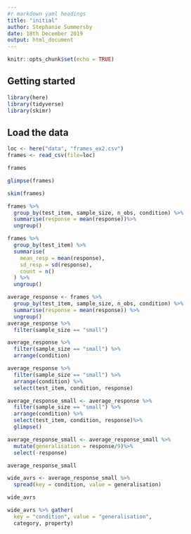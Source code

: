 ```yaml
---
#r markdown yaml headings
title: "initial"
author: Stephanie Summersby
date: 18th December 2019
output: html_document
---
```


```r
knitr::opts_chunk$set(echo = TRUE)
```

## Getting started 

```r
library(here)
library(tidyverse)
library(skimr)
```

## Load the data 

```r
loc <- here("data", "frames_ex2.csv")
frames <- read_csv(file=loc)
```

<!--different ways to preview data-->

```r
frames
```

```r
glimpse(frames)
```

```r
skim(frames)
```

```r
frames %>%
  group_by(test_item, sample_size, n_obs, condition) %>%
  summarise(response = mean(response))%>%
  ungroup()
```

``` r
frames %>% 
  group_by(test_item) %>%
  summarise(
    mean_resp = mean(response),
    sd_resp = sd(response),
    count = n()
  ) %>%
  ungroup()
```

<!--lets you select whatever row of the dataset you want-->

``` r
average_response <- frames %>%
  group_by(test_item, sample_size, n_obs, condition) %>%
  summarise(response = mean(response)) %>%
  ungroup()
average_response %>%
  filter(sample_size == "small")
```

<!--like sort in excel-->

```r

average_response %>%
  filter(sample_size == "small") %>%
  arrange(condition)
```

<!--selects columns to view-->

```r
average_response %>%
  filter(sample_size == "small") %>%
  arrange(condition) %>%
  select(test_item, condition, response)
```
 
 <!--just assigning the select table to a variable-->
 
```r

average_response_small <- average_response %>%
  filter(sample_size == "small") %>%
  arrange(condition) %>%
  select(test_item, condition, response)%>%
  glimpse()

```

<!-- mutate creates new variables -->

```r
average_response_small <- average_response_small %>%
  mutate(generalisation = response/9)%>%
  select(-response)

average_response_small

```

```r
wide_avrs <- average_response_small %>%
  spread(key = condition, value = generalisation)

wide_avrs
```


```r

wide_avrs %>% gather(
  key = "condition", value = "generalisation", 
  category, property)
```

